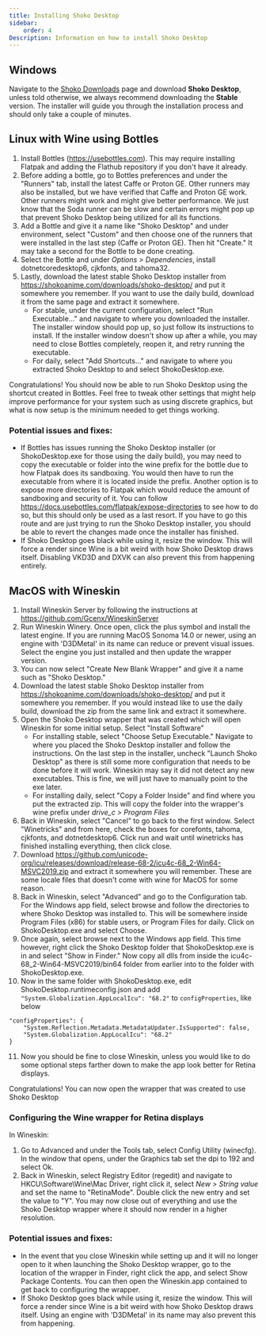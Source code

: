 ```yaml
---
title: Installing Shoko Desktop
sidebar:
    order: 4
Description: Information on how to install Shoko Desktop
---
```


## Windows

Navigate to the [Shoko Downloads](https://shokoanime.com/downloads/) page and download **Shoko Desktop**, unless told otherwise, we always recommend 
downloading the **Stable** version. The installer will guide you through the installation process and should only take 
a couple of minutes.

## Linux with Wine using Bottles

1. Install Bottles (https://usebottles.com). This may require installing Flatpak and adding the Flathub repository if you don't have it already.
2. Before adding a bottle, go to Bottles preferences and under the "Runners" tab, install the latest Caffe or Proton GE. Other runners may also be installed, but we have verified that Caffe and Proton GE work. Other runners might work and might give better performance. We just know that the Soda runner can be slow and certain errors might pop up that prevent Shoko Desktop being utilized for all its functions.
3. Add a Bottle and give it a name like "Shoko Desktop" and under environment, select "Custom" and then choose one of the runners that were installed in the last step (Caffe or Proton GE). Then hit "Create." It may take a second for the Bottle to be done creating.
4. Select the Bottle and under *Options > Dependencies*, install dotnetcoredesktop6, cjkfonts, and tahoma32.
5. Lastly, download the latest stable Shoko Desktop installer from https://shokoanime.com/downloads/shoko-desktop/ and put it somewhere you remember. If you want to use the daily build, download it from the same page and extract it somewhere.
    - For stable, under the current configuration, select "Run Executable..." and navigate to where you downloaded the installer. The installer window should pop up, so just follow its instructions to install. If the installer window doesn't show up after a while, you may need to close Bottles completely, reopen it, and retry running the executable.
    - For daily, select "Add Shortcuts..." and navigate to where you extracted Shoko Desktop to and select ShokoDesktop.exe.

Congratulations! You should now be able to run Shoko Desktop using the shortcut created in Bottles. Feel free to tweak other settings that might help improve performance for your system such as using discrete graphics, but what is now setup is the minimum needed to get things working.

### Potential issues and fixes:
- If Bottles has issues running the Shoko Desktop installer (or ShokoDesktop.exe for those using the daily build), you may need to copy the executable or folder into the wine prefix for the bottle due to how Flatpak does its sandboxing. You would then have to run the executable from where it is located inside the prefix. Another option is to expose more directories to Flatpak which would reduce the amount of sandboxing and security of it. You can follow https://docs.usebottles.com/flatpak/expose-directories to see how to do so, but this should only be used as a last resort. If you have to go this route and are just trying to run the Shoko Desktop installer, you should be able to revert the changes made once the installer has finished.
- If Shoko Desktop goes black while using it, resize the window. This will force a render since Wine is a bit weird with how Shoko Desktop draws itself. Disabling VKD3D and DXVK can also prevent this from happening entirely.

## MacOS with Wineskin

1. Install Wineskin Server by following the instructions at https://github.com/Gcenx/WineskinServer
2. Run Wineskin Winery. Once open, click the plus symbol and install the latest engine. If you are running MacOS Sonoma 14.0 or newer, using an engine with 'D3DMetal' in its name can reduce or prevent visual issues. Select the engine you just installed and then update the wrapper version.
3. You can now select "Create New Blank Wrapper" and give it a name such as "Shoko Desktop."
4. Download the latest stable Shoko Desktop installer from https://shokoanime.com/downloads/shoko-desktop/ and put it somewhere you remember. If you would instead like to use the daily build, download the zip from the same link and extract it somewhere.
5. Open the Shoko Desktop wrapper that was created which will open Wineskin for some initial setup. Select "Install Software"
    - For installing stable, select "Choose Setup Executable." Navigate to where you placed the Shoko Desktop installer and follow the instructions. On the last step in the installer, uncheck "Launch Shoko Desktop" as there is still some more configuration that needs to be done before it will work. Wineskin may say it did not detect any new executables. This is fine, we will just have to manually point to the exe later.
    - For installing daily, select "Copy a Folder Inside" and find where you put the extracted zip. This will copy the folder into the wrapper's wine prefix under *drive_c > Program Files*
6. Back in Wineskin, select "Cancel" to go back to the first window. Select "Winetricks" and from here, check the boxes for corefonts, tahoma, cjkfonts, and dotnetdesktop6. Click run and wait until winetricks has finished installing everything, then click close.
7. Download https://github.com/unicode-org/icu/releases/download/release-68-2/icu4c-68_2-Win64-MSVC2019.zip and extract it somewhere you will remember. These are some locale files that doesn't come with wine for MacOS for some reason.
8. Back in Wineskin, select "Advanced" and go to the Configuration tab. For the Windows app field, select browse and follow the directories to where Shoko Desktop was installed to. This will be somewhere inside Program Files (x86) for stable users, or Program Files for daily. Click on ShokoDesktop.exe and select Choose.
9. Once again, select browse next to the Windows app field. This time however, right click the Shoko Desktop folder that ShokoDesktop.exe is in and select "Show in Finder." Now copy all dlls from inside the icu4c-68_2-Win64-MSVC2019/bin64 folder from earlier into to the folder with ShokoDesktop.exe.
10. Now in the same folder with ShokoDesktop.exe, edit ShokoDesktop.runtimeconfig.json and add `"System.Globalization.AppLocalIcu": "68.2"` to `configProperties`, like below
```
"configProperties": {
    "System.Reflection.Metadata.MetadataUpdater.IsSupported": false,
    "System.Globalization.AppLocalIcu": "68.2"
}
```
11. Now you should be fine to close Wineskin, unless you would like to do some optional steps farther down to make the app look better for Retina displays.

Congratulations! You can now open the wrapper that was created to use Shoko Desktop

### Configuring the Wine wrapper for Retina displays

In Wineskin:

1. Go to Advanced and under the Tools tab, select Config Utility (winecfg). In the window that opens, under the Graphics tab set the dpi to 192 and select Ok.
2. Back in Wineskin, select Registry Editor (regedit) and navigate to HKCU\Software\Wine\Mac Driver, right click it, select *New > String value* and set the name to "RetinaMode". Double click the new entry and set the value to "Y". You may now close out of everything and use the Shoko Desktop wrapper where it should now render in a higher resolution.

### Potential issues and fixes:
- In the event that you close Wineskin while setting up and it will no longer open to it when launching the Shoko Desktop wrapper, go to the location of the wrapper in Finder, right click the app, and select Show Package Contents. You can then open the Wineskin.app contained to get back to configuring the wrapper.
- If Shoko Desktop goes black while using it, resize the window. This will force a render since Wine is a bit weird with how Shoko Desktop draws itself. Using an engine with 'D3DMetal' in its name may also prevent this from happening.
